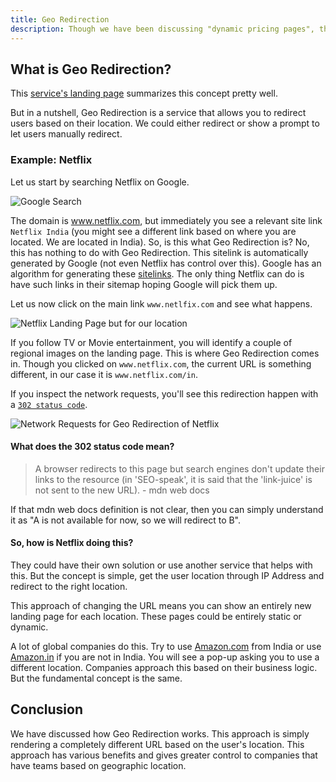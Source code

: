 ```yaml
---
title: Geo Redirection
description: Though we have been discussing "dynamic pricing pages", there could be a lot more stuff that can be personalized based on demographics. This is where we can use Geo Redirection.
---
```


## What is Geo Redirection?

This [service's landing page](https://geotargetly.com/geo-redirect) summarizes this concept pretty well.

But in a nutshell, Geo Redirection is a service that allows you to redirect users based on their location. We could either redirect or show a prompt to let users manually redirect.

### Example: Netflix

Let us start by searching Netflix on Google.

![Google Search](./assets/netflix-google-search.webp)

The domain is www.netflix.com, but immediately you see a relevant site link `Netflix India` (you might see a different link based on where you are located. We are located in India). So, is this what Geo Redirection is? No, this has nothing to do with Geo Redirection. This sitelink is automatically generated by Google (not even Netflix has control over this). Google has an algorithm for generating these [sitelinks](https://developers.google.com/search/docs/appearance/sitelinks). The only thing Netflix can do is have such links in their sitemap hoping Google will pick them up.

Let us now click on the main link `www.netlfix.com` and see what happens.

![Netflix Landing Page but for our location](./assets/netflix-in.webp)

If you follow TV or Movie entertainment, you will identify a couple of regional images on the landing page. This is where Geo Redirection comes in. Though you clicked on `www.netflix.com`, the current URL is something different, in our case it is `www.netflix.com/in`.

If you inspect the network requests, you'll see this redirection happen with a [`302 status code`](https://developer.mozilla.org/en-US/docs/Web/HTTP/Status/302).

![Network Requests for Geo Redirection of Netflix](./assets/geo-redirect.webp)

#### What does the 302 status code mean?

> A browser redirects to this page but search engines don't update their links to the resource (in 'SEO-speak', it is said that the 'link-juice' is not sent to the new URL). - mdn web docs

If that mdn web docs definition is not clear, then you can simply understand it as "A is not available for now, so we will redirect to B".

#### So, how is Netflix doing this?

They could have their own solution or use another service that helps with this. But the concept is simple, get the user location through IP Address and redirect to the right location.

This approach of changing the URL means you can show an entirely new landing page for each location. These pages could be entirely static or dynamic.

A lot of global companies do this. Try to use [Amazon.com](https://amazon.com/) from India or use [Amazon.in](https://amazon.in/) if you are not in India. You will see a pop-up asking you to use a different location. Companies approach this based on their business logic. But the fundamental concept is the same.

## Conclusion

We have discussed how Geo Redirection works. This approach is simply rendering a completely different URL based on the user's location. This approach has various benefits and gives greater control to companies that have teams based on geographic location.
